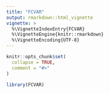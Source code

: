 ```yaml
---
title: "FCVAR"
output: rmarkdown::html_vignette
vignette: >
  %\VignetteIndexEntry{FCVAR}
  %\VignetteEngine{knitr::rmarkdown}
  %\VignetteEncoding{UTF-8}
---
```


```r
knitr::opts_chunk$set(
  collapse = TRUE,
  comment = "#>"
)
```

```r
library(FCVAR)
```
